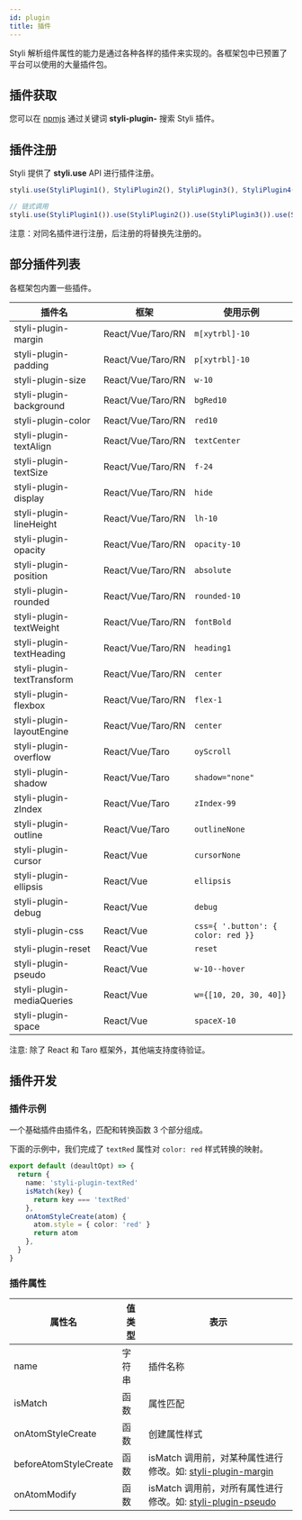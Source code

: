 ```yaml
---
id: plugin
title: 插件
---
```


Styli 解析组件属性的能力是通过各种各样的插件来实现的。各框架包中已预置了平台可以使用的大量插件包。

## 插件获取

您可以在 [npmjs](https://www.npmjs.com/search?q=styli-plugin-) 通过关键词 **styli-plugin-** 搜索 Styli 插件。

## 插件注册

Styli 提供了 **styli.use** API 进行插件注册。

```ts
styli.use(StyliPlugin1(), StyliPlugin2(), StyliPlugin3(), StyliPlugin4())

// 链式调用
styli.use(StyliPlugin1()).use(StyliPlugin2()).use(StyliPlugin3()).use(StyliPlugin4())
```

注意：对同名插件进行注册，后注册的将替换先注册的。

## 部分插件列表

各框架包内置一些插件。

| 插件名                     | 框架              | 使用示例                           |
| -------------------------- | ----------------- | ---------------------------------- |
| styli-plugin-margin        | React/Vue/Taro/RN | `m[xytrbl]-10`                     |
| styli-plugin-padding       | React/Vue/Taro/RN | `p[xytrbl]-10`                     |
| styli-plugin-size          | React/Vue/Taro/RN | `w-10`                             |
| styli-plugin-background    | React/Vue/Taro/RN | `bgRed10`                          |
| styli-plugin-color         | React/Vue/Taro/RN | `red10`                            |
| styli-plugin-textAlign     | React/Vue/Taro/RN | `textCenter`                       |
| styli-plugin-textSize      | React/Vue/Taro/RN | `f-24`                             |
| styli-plugin-display       | React/Vue/Taro/RN | `hide`                             |
| styli-plugin-lineHeight    | React/Vue/Taro/RN | `lh-10`                            |
| styli-plugin-opacity       | React/Vue/Taro/RN | `opacity-10`                       |
| styli-plugin-position      | React/Vue/Taro/RN | `absolute`                         |
| styli-plugin-rounded       | React/Vue/Taro/RN | `rounded-10`                       |
| styli-plugin-textWeight    | React/Vue/Taro/RN | `fontBold`                         |
| styli-plugin-textHeading   | React/Vue/Taro/RN | `heading1`                         |
| styli-plugin-textTransform | React/Vue/Taro/RN | `center`                           |
| styli-plugin-flexbox       | React/Vue/Taro/RN | `flex-1`                           |
| styli-plugin-layoutEngine  | React/Vue/Taro/RN | `center`                           |
| styli-plugin-overflow      | React/Vue/Taro    | `oyScroll`                         |
| styli-plugin-shadow        | React/Vue/Taro    | `shadow="none"`                    |
| styli-plugin-zIndex        | React/Vue/Taro    | `zIndex-99`                        |
| styli-plugin-outline       | React/Vue/Taro    | `outlineNone`                      |
| styli-plugin-cursor        | React/Vue         | `cursorNone`                       |
| styli-plugin-ellipsis      | React/Vue         | `ellipsis`                         |
| styli-plugin-debug         | React/Vue         | `debug`                            |
| styli-plugin-css           | React/Vue         | `css={ '.button': { color: red }}` |
| styli-plugin-reset         | React/Vue         | `reset`                            |
| styli-plugin-pseudo        | React/Vue         | `w-10--hover`                      |
| styli-plugin-mediaQueries  | React/Vue         | `w={[10, 20, 30, 40]}`             |
| styli-plugin-space         | React/Vue         | `spaceX-10`                        |

注意: 除了 React 和 Taro 框架外，其他端支持度待验证。

## 插件开发

### 插件示例

一个基础插件由插件名，匹配和转换函数 3 个部分组成。

下面的示例中，我们完成了 `textRed` 属性对 `color: red` 样式转换的映射。

```ts
export default (deaultOpt) => {
  return {
    name: 'styli-plugin-textRed'
    isMatch(key) {
      return key === 'textRed'
    },
    onAtomStyleCreate(atom) {
      atom.style = { color: 'red' }
      return atom
    },
  }
}
```

### 插件属性

| 属性名                | 值类型 | 表示                                                                                                                                       |
| --------------------- | ------ | ------------------------------------------------------------------------------------------------------------------------------------------ |
| name                  | 字符串 | 插件名称                                                                                                                                   |
| isMatch               | 函数   | 属性匹配                                                                                                                                   |
| onAtomStyleCreate     | 函数   | 创建属性样式                                                                                                                               |
| beforeAtomStyleCreate | 函数   | isMatch 调用前，对某种属性进行修改。如: [styli-plugin-margin](https://github.com/forsigner/styli/tree/master/packages/styli-plugin-margin) |
| onAtomModify          | 函数   | isMatch 调用前，对所有属性进行修改。如: [styli-plugin-pseudo](https://github.com/forsigner/styli/tree/master/packages/styli-plugin-pseudo) |
